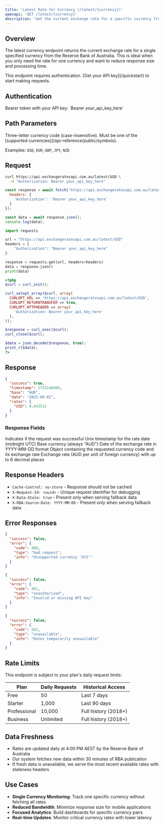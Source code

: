 ```yaml
---
title: 'Latest Rate for Currency (/latest/{currency})'
openapi: 'GET /latest/{currency}'
description: 'Get the current exchange rate for a specific currency from the Reserve Bank of Australia'
---
```


## Overview

The latest currency endpoint returns the current exchange rate for a single specified currency from the Reserve Bank of Australia. This is ideal when you only need the rate for one currency and want to reduce response size and processing time.

<Note>
This endpoint requires authentication. [Get your API key](/quickstart) to start making requests.
</Note>

## Authentication

<ParamField header="Authorization" type="string" required>
  Bearer token with your API key: `Bearer your_api_key_here`
</ParamField>

## Path Parameters

<ParamField path="currency" type="string" required>
  Three-letter currency code (case-insensitive). Must be one of the [supported currencies](/api-reference/public/symbols).
  
  Examples: `USD`, `EUR`, `GBP`, `JPY`, `NZD`
</ParamField>

## Request

<CodeGroup>

```bash cURL
curl https://api.exchangeratesapi.com.au/latest/USD \
  -H "Authorization: Bearer your_api_key_here"
```

```javascript JavaScript
const response = await fetch('https://api.exchangeratesapi.com.au/latest/USD', {
  headers: {
    'Authorization': 'Bearer your_api_key_here'
  }
});

const data = await response.json();
console.log(data);
```

```python Python
import requests

url = "https://api.exchangeratesapi.com.au/latest/USD"
headers = {
    "Authorization": "Bearer your_api_key_here"
}

response = requests.get(url, headers=headers)
data = response.json()
print(data)
```

```php PHP
<?php
$curl = curl_init();

curl_setopt_array($curl, array(
  CURLOPT_URL => 'https://api.exchangeratesapi.com.au/latest/USD',
  CURLOPT_RETURNTRANSFER => true,
  CURLOPT_HTTPHEADER => array(
    'Authorization: Bearer your_api_key_here'
  ),
));

$response = curl_exec($curl);
curl_close($curl);

$data = json_decode($response, true);
print_r($data);
?>
```

</CodeGroup>

## Response

<ResponseExample>

```json 200 OK
{
  "success": true,
  "timestamp": 1725148800,
  "base": "AUD",
  "date": "2025-09-01",
  "rates": {
    "USD": 0.643512
  }
}
```

</ResponseExample>

### Response Fields

<ResponseField name="success" type="boolean">
  Indicates if the request was successful
</ResponseField>

<ResponseField name="timestamp" type="integer">
  Unix timestamp for the rate date (midnight UTC)
</ResponseField>

<ResponseField name="base" type="string">
  Base currency (always "AUD")
</ResponseField>

<ResponseField name="date" type="string">
  Date of the exchange rate in YYYY-MM-DD format
</ResponseField>

<ResponseField name="rates" type="object">
  Object containing the requested currency code and its exchange rate
  
  <Expandable title="rates object">
    <ResponseField name="{currency}" type="number">
      Exchange rate (AUD per unit of foreign currency) with up to 6 decimal places
    </ResponseField>
  </Expandable>
</ResponseField>

## Response Headers

- `Cache-Control: no-store` - Response should not be cached
- `X-Request-Id: <uuid>` - Unique request identifier for debugging
- `X-Data-Stale: true` - Present only when serving fallback data
- `X-RBA-Source-Date: YYYY-MM-DD` - Present only when serving fallback data

## Error Responses

<ResponseExample>

```json 400 Bad Request - Invalid Currency
{
  "success": false,
  "error": {
    "code": 400,
    "type": "bad_request",
    "info": "Unsupported currency 'XYZ'"
  }
}
```

```json 401 Unauthorized - Invalid API Key
{
  "success": false,
  "error": {
    "code": 401,
    "type": "unauthorized",
    "info": "Invalid or missing API key"
  }
}
```

```json 503 Service Unavailable - Rates Unavailable
{
  "success": false,
  "error": {
    "code": 503,
    "type": "unavailable",
    "info": "Rates temporarily unavailable"
  }
}
```

</ResponseExample>

## Rate Limits

This endpoint is subject to your plan's daily request limits:

| Plan | Daily Requests | Historical Access |
|------|----------------|-------------------|
| Free | 50 | Last 7 days |
| Starter | 1,000 | Last 90 days |
| Professional | 10,000 | Full history (2018+) |
| Business | Unlimited | Full history (2018+) |

## Data Freshness

- Rates are updated daily at 4:00 PM AEST by the Reserve Bank of Australia
- Our system fetches new data within 30 minutes of RBA publication
- If fresh data is unavailable, we serve the most recent available rates with staleness headers

## Use Cases

- **Single Currency Monitoring**: Track one specific currency without fetching all rates
- **Reduced Bandwidth**: Minimize response size for mobile applications
- **Focused Analytics**: Build dashboards for specific currency pairs
- **Real-time Updates**: Monitor critical currency rates with lower latency